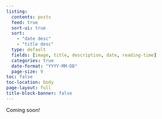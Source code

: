 ```yaml
---
listing:
  contents: posts
  feed: true
  sort-ui: true
  sort: 
    - "date desc"
    - "title desc"
  type: default
  fields: [image, title, description, date, reading-time]
  categories: true
  date-format: "YYYY-MM-DD"
  page-size: 9
toc: false
toc-location: body
page-layout: full
title-block-banner: false
---
```


Coming soon!
